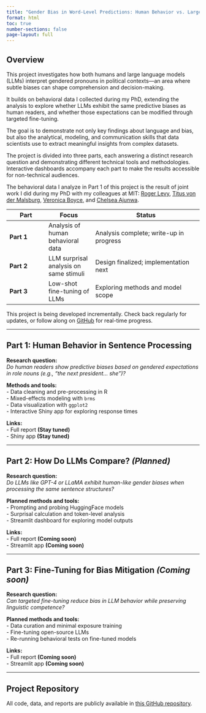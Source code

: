 ```yaml
---
title: "Gender Bias in Word-Level Predictions: Human Behavior vs. Large Language Models"
format: html
toc: true
number-sections: false
page-layout: full
---
```


## Overview

This project investigates how both humans and large language models (LLMs) interpret gendered pronouns in political contexts—an area where subtle biases can shape comprehension and decision-making.

It builds on behavioral data I collected during my PhD, extending the analysis to explore whether LLMs exhibit the same predictive biases as human readers, and whether those expectations can be modified through targeted fine-tuning.

The goal is to demonstrate not only key findings about language and bias, but also the analytical, modeling, and communication skills that data scientists use to extract meaningful insights from complex datasets.

The project is divided into three parts, each answering a distinct research question and demonstrating different technical tools and methodologies. Interactive dashboards accompany each part to make the results accessible for non-technical audiences.

::: {.callout-note}
The behavioral data I analyze in Part 1 of this project is the result of joint work I did during my PhD with my colleagues at MIT: [Roger Levy](https://www.mit.edu/~rplevy/), [Titus von der Malsburg](https://tmalsburg.github.io), [Veronica Boyce](https://vboyce.github.io), and [Chelsea Ajunwa](https://cos.northeastern.edu/people/chelsea-ajunwa/).
:::

| Part | Focus | Status |
|------|-------|----------------|
| **Part 1** | Analysis of human behavioral data | Analysis complete; write-up in progress |
| **Part 2** | LLM surprisal analysis on same stimuli | Design finalized; implementation next |
| **Part 3** | Low-shot fine-tuning of LLMs | Exploring methods and model scope |

::: {.callout-note}
This project is being developed incrementally. Check back regularly for updates, or follow along on [GitHub](https://github.com/tpoppels/gender-bias-humans-vs-llms) for real-time progress.
:::

---

## Part 1: Human Behavior in Sentence Processing

**Research question:**  
*Do human readers show predictive biases based on gendered expectations in role nouns (e.g., "the next president... she")?*

**Methods and tools:**  
- Data cleaning and pre-processing in R  
- Mixed-effects modeling with `brms`  
- Data visualization with `ggplot2`  
- Interactive Shiny app for exploring response times

**Links:**  
- Full report **(Stay tuned)**  
- Shiny app **(Stay tuned)**

---

## Part 2: How Do LLMs Compare? *(Planned)*

**Research question:**  
*Do LLMs like GPT-4 or LLaMA exhibit human-like gender biases when processing the same sentence structures?*

**Planned methods and tools:**  
- Prompting and probing HuggingFace models  
- Surprisal calculation and token-level analysis  
- Streamlit dashboard for exploring model outputs  

**Links:**  
- Full report **(Coming soon)**  
- Streamlit app **(Coming soon)**  


---

## Part 3: Fine-Tuning for Bias Mitigation *(Coming soon)*

**Research question:**  
*Can targeted fine-tuning reduce bias in LLM behavior while preserving linguistic competence?*

**Planned methods and tools:**  
- Data curation and minimal exposure training  
- Fine-tuning open-source LLMs  
- Re-running behavioral tests on fine-tuned models

**Links:**  
- Full report **(Coming soon)**  
- Streamlit app **(Coming soon)**

---

## Project Repository

All code, data, and reports are publicly available in
[this GitHub repository](https://github.com/tpoppels/gender-bias-humans-vs-llms).
